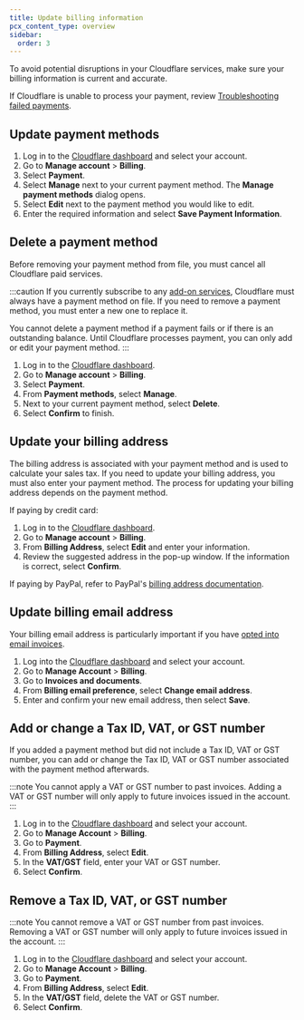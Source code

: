 ```yaml
---
title: Update billing information
pcx_content_type: overview
sidebar:
  order: 3
---
```


To avoid potential disruptions in your Cloudflare services, make sure your billing information is current and accurate. 

If Cloudflare is unable to process your payment, review [Troubleshooting failed payments](/billing/troubleshoot-failed-payments/).

## Update payment methods

1. Log in to the [Cloudflare dashboard](https://dash.cloudflare.com) and select your account.
2. Go to **Manage account** > **Billing**.
3. Select **Payment**.
4. Select **Manage** next to your current payment method. The **Manage payment methods** dialog opens.
5. Select **Edit** next to the payment method you would like to edit.
6. Enter the required information and select **Save Payment Information**.

## Delete a payment method

Before removing your payment method from file, you must cancel all Cloudflare paid services.

:::caution
If you currently subscribe to any [add-on services](/billing/usage-based-billing/), Cloudflare must always have a payment method on file. If you need to remove a payment method, you must enter a new one to replace it.

You cannot delete a payment method if a payment fails or if there is an outstanding balance. Until Cloudflare processes payment, you can only add or edit your payment method.
:::

1. Log in to the [Cloudflare dashboard](https://dash.cloudflare.com).
2. Go to **Manage account** > **Billing**.
3. Select **Payment**.
4. From **Payment methods**, select **Manage**.
5. Next to your current payment method, select **Delete**.
6. Select **Confirm** to finish.

## Update your billing address

The billing address is associated with your payment method and is used to calculate your sales tax. If you need to update your billing address, you must also enter your payment method. The process for updating your billing address depends on the payment method.

If paying by credit card:

1. Log in to the [Cloudflare dashboard](https://dash.cloudflare.com).
2. Go to **Manage account** > **Billing**.
3. From **Billing Address**, select **Edit** and enter your information.
4. Review the suggested address in the pop-up window. If the information is correct, select **Confirm**.

If paying by PayPal, refer to PayPal's [billing address documentation](https://www.paypal.com/ai/smarthelp/article/how-do-i-edit-the-billing-address-linked-to-my-credit-card-faq680).

## Update billing email address

Your billing email address is particularly important if you have [opted into email invoices](/billing/invoices/#enable-email-invoices-from-cloudflare).

1. Log into the [Cloudflare dashboard](https://dash.cloudflare.com) and select your account.
2. Go to **Manage Account** > **Billing**.
3. Go to **Invoices and documents**.
4. From **Billing email preference**, select **Change email address**.
5. Enter and confirm your new email address, then select **Save**.

## Add or change a Tax ID, VAT, or GST number

If you added a payment method but did not include a Tax ID, VAT or GST number, you can add or change the Tax ID, VAT or GST number associated with the payment method afterwards.

:::note 
You cannot apply a VAT or GST number to past invoices. Adding a VAT or GST number will only apply to future invoices issued in the account.
:::

1. Log in to the [Cloudflare dashboard](https://dash.cloudflare.com) and select your account.
2. Go to **Manage Account** > **Billing**.
3. Go to **Payment**.
4. From **Billing Address**, select **Edit**.
5. In the **VAT/GST** field, enter your VAT or GST number.
6. Select **Confirm**.

## Remove a Tax ID, VAT, or GST number

:::note 
You cannot remove a VAT or GST number from past invoices. Removing a VAT or GST number will only apply to future invoices issued in the account.
:::

1. Log in to the [Cloudflare dashboard](https://dash.cloudflare.com) and select your account.
2. Go to **Manage Account** > **Billing**.
3. Go to **Payment**.
4. From **Billing Address**, select **Edit**.
5. In the **VAT/GST** field, delete the VAT or GST number.
6. Select **Confirm**.
